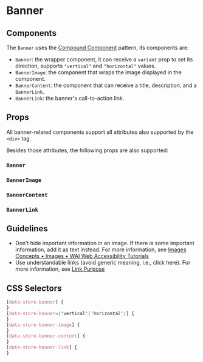 

# Banner

<Canvas>
  <Story id="molecules-banner--banner" />
</Canvas>

## Components

The `Banner` uses the [Compound Component](https://kentcdodds.com/blog/compound-components-with-react-hooks) pattern, its components are:

- `Banner`: the wrapper component, it can receive a `variant` prop to set its direction, supports `"vertical"` and `"horizontal"` values.
- `BannerImage`: the component that wraps the image displayed in the component.
- `BannerContent`: the component that can receive a title, description, and a `BannerLink`.
- `BannerLink`: the banner's call-to-action link.

## Props

All banner-related components support all attributes also supported by the `<div>` tag.

Besides those attributes, the following props are also supported:

### `Banner`

<ArgsTable of={Banner} />

### `BannerImage`

<ArgsTable of={BannerImage} />

### `BannerContent`

<ArgsTable of={BannerContent} />

### `BannerLink`

<ArgsTable of={BannerLink} />

## Guidelines

- Don’t hide important information in an image. If there is some important information, add it as text instead. For more information, see [Images Concepts • Images • WAI Web Accessibility Tutorials](https://www.w3.org/WAI/tutorials/images/)
- Use understandable links (avoid generic meaning, i.e., click here). For more information, see [Link Purpose](https://www.w3.org/WAI/WCAG21/Understanding/link-purpose-in-context.html)

## CSS Selectors

```css
[data-store-banner] {
}
[data-store-banner=('vertical'|'horizontal')] {
}
[data-store-banner-image] {
}
[data-store-banner-content] {
}
[data-store-banner-link] {
}
```
